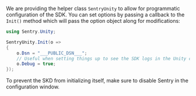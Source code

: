 We are providing the helper class `SentryUnity` to allow for programmatic configuration of the SDK. You can set options by passing a callback to the `Init()` method which will pass the option object along for modifications:

```csharp
using Sentry.Unity;

SentryUnity.Init(o =>
{
    o.Dsn = "___PUBLIC_DSN___";
    // Useful when setting things up to see the SDK logs in the Unity console.
    o.Debug = true;
});
```
<Note>

To prevent the SKD from initializing itself, make sure to disable Sentry in the configuration window.

</Note>
